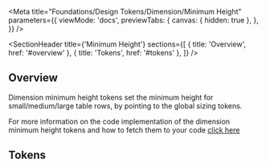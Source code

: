 
<Meta
  title="Foundations/Design Tokens/Dimension/Minimum Height"
  parameters={{
    viewMode: 'docs',
    previewTabs: {
      canvas: { hidden: true },
    },
  }}
/>

<SectionHeader
  title={'Minimum Height'}
  sections={[
    { title: 'Overview', href: '#overview' },
    { title: 'Tokens', href: '#tokens' },
  ]}
/>

## Overview

Dimension minimum height tokens set the minimum height for small/medium/large table rows, by pointing to the global sizing tokens.

For more information on the code implementation of the dimension minimum height tokens and how to fetch them to your code [click here](../?path=/docs/utilities-theme-utilities--overview)

## Tokens

<MinHeightShowcase />
